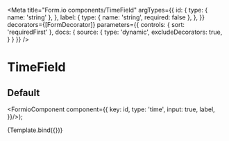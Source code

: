 
<Meta
  title="Form.io components/TimeField"
  argTypes={{
    id: {
      type: { name: 'string' },
    },
    label: {
      type: { name: 'string', required: false },
    },
  }}
  decorators={[FormDecorator]}
  parameters={{
    controls: { sort: 'requiredFirst' },
    docs: {
      source: {
        type: 'dynamic',
        excludeDecorators: true,
      }
    }
  }}
/>

# TimeField

## Default

  <FormioComponent component={{
      key: id,
      type: 'time',
      input: true,
      label,
}}/>);

<Canvas>
  <Story name="Default" args={{ id: 'time', label: 'Tijd'}}>
    {Template.bind({})}
  </Story>
</Canvas>

<Props story="Default" />
